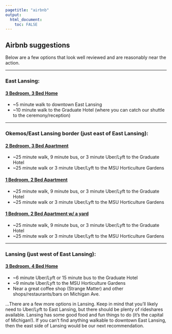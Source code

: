 ```yaml
---
pagetitle: "airbnb"
output: 
  html_document:
    toc: FALSE
---
```


## Airbnb suggestions
Below are a few options that look well reviewed and are reasonably near the action.

********************************************************************************
### East Lansing:

#### [3 Bedroom, 3 Bed Home](https://www.airbnb.com/rooms/6614146?location=East%20Lansing%2C%20Michigan%2C%20United%20States&check_in=2023-08-18&check_out=2023-08-20&federated_search_id=256f5eaa-8987-4376-81fa-78ea1de6b442&source_impression_id=p3_1680666858_bXMYnhp1jXnl5%2BM8)
- ~5 minute walk to downtown East Lansing
- ~10 minute walk to the Graduate Hotel (where you can catch our shuttle to the ceremony/reception)

********************************************************************************
### Okemos/East Lansing border (just east of East Lansing):

#### [2 Bedroom, 3 Bed Apartment](https://www.airbnb.com/rooms/46259205?check_in=2023-08-18&check_out=2023-08-20&federated_search_id=073fc012-43f6-4340-9f38-11a9c0fff07f&source_impression_id=p3_1680662376_VYbTTabqSyl8Orae)
- ~25 minute walk, 9 minute bus, or 3 minute Uber/Lyft to the Graduate Hotel
- ~25 minute walk or 3 minute Uber/Lyft to the MSU Horticulture Gardens

#### [1 Bedroom, 2 Bed Apartment](https://www.airbnb.com/rooms/40067711?check_in=2023-08-18&check_out=2023-08-20&federated_search_id=256f5eaa-8987-4376-81fa-78ea1de6b442&source_impression_id=p3_1680662509_0wlpzSRzHlGsY2TT)
- ~25 minute walk, 9 minute bus, or 3 minute Uber/Lyft to the Graduate Hotel
- ~25 minute walk or 3 minute Uber/Lyft to the MSU Horticulture Gardens

#### [1 Bedroom, 2 Bed Apartment w/ a yard](https://www.airbnb.com/rooms/22955241?check_in=2023-08-18&check_out=2023-08-20&federated_search_id=a58838eb-cc6b-4b6d-ba4a-30e161e7513e&source_impression_id=p3_1680669226_Bx04i1Iw5Wr%2FIumA)
- ~25 minute walk, 9 minute bus, or 3 minute Uber/Lyft to the Graduate Hotel
- ~25 minute walk or 3 minute Uber/Lyft to the MSU Horticulture Gardens

********************************************************************************
### Lansing (just west of East Lansing):

#### [3 Bedroom, 4 Bed Home](https://www.airbnb.com/rooms/608013646460871555?check_in=2023-08-18&check_out=2023-08-20&federated_search_id=073fc012-43f6-4340-9f38-11a9c0fff07f&source_impression_id=p3_1680662342_67QD3khZOEc59IaE)
- ~6 minute Uber/Lyft or 15 minute bus to the Graduate Hotel
- ~9 minute Uber/Lyft to the MSU Horticulture Gardens 
- Near a great coffee shop (Strange Matter) and other shops/restaurants/bars on Michigan Ave.

…There are a few more options in Lansing. Keep in mind that you’ll likely need to Uber/Lyft to East Lansing, but there should be plenty of rideshares available. Lansing has some good food and fun things to do (it’s the capital of Michigan!). If you can’t find anything walkable to downtown East Lansing, then the east side of Lansing would be our next recommendation.
